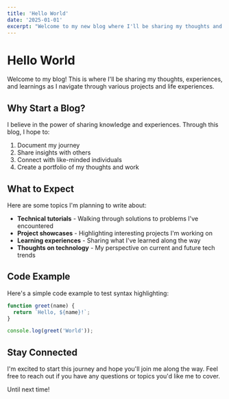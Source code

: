 ```yaml
---
title: 'Hello World'
date: '2025-01-01'
excerpt: "Welcome to my new blog where I'll be sharing my thoughts and experiences."
---
```


# Hello World

Welcome to my blog! This is where I'll be sharing my thoughts, experiences, and learnings as I navigate through various projects and life experiences.

## Why Start a Blog?

I believe in the power of sharing knowledge and experiences. Through this blog, I hope to:

1. Document my journey
2. Share insights with others
3. Connect with like-minded individuals
4. Create a portfolio of my thoughts and work

## What to Expect

Here are some topics I'm planning to write about:

- **Technical tutorials** - Walking through solutions to problems I've encountered
- **Project showcases** - Highlighting interesting projects I'm working on
- **Learning experiences** - Sharing what I've learned along the way
- **Thoughts on technology** - My perspective on current and future tech trends

## Code Example

Here's a simple code example to test syntax highlighting:

```javascript
function greet(name) {
  return `Hello, ${name}!`;
}

console.log(greet('World'));
```

## Stay Connected

I'm excited to start this journey and hope you'll join me along the way. Feel free to reach out if you have any questions or topics you'd like me to cover.

Until next time!
